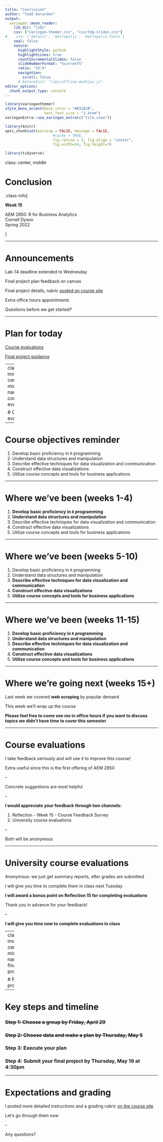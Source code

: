 ```yaml
---
title: "Conclusion"
author: "Todd Gerarden"
output:
  xaringan::moon_reader:
    lib_dir: "libs"
    css: ["xaringan-themer.css", "css/tdg-slides.css"]
#    css: ['default', 'metropolis', 'metropolis-fonts']
    seal: false
    nature:
      highlightStyle: github
      highlightLines: true
      countIncrementalSlides: false
      slideNumberFormat: "%current%"
      ratio: "16:9"
      navigation:
        scroll: false
      # beforeInit: "libs/offline-mathjax.js"
editor_options: 
  chunk_output_type: console
---
```


```r
library(xaringanthemer)
style_mono_accent(base_color = "#B31B1B",
                  text_font_size = "1.4rem")
xaringanExtra::use_xaringan_extra(c("tile_view"))
```

```r
library(knitr)
opts_chunk$set(warning = FALSE, message = FALSE, 
                      #cache = TRUE,
                      fig.retina = 3, fig.align = "center",
                      fig.width=14, fig.height=7)
```

```r
library(tidyverse)
```



class: center, middle

# Conclusion

.class-info[

**Week 15**

AEM 2850: R for Business Analytics<br>
Cornell Dyson<br>
Spring 2022

<!-- Acknowledgements:  -->
<!-- [Andrew Heiss](https://datavizm20.classes.andrewheiss.com) -->
<!-- [Claus Wilke](https://wilkelab.org/SDS375/) -->
<!-- [Grant McDermott](https://github.com/uo-ec607/lectures) -->
<!-- [Jenny Bryan](https://stat545.com/join-cheatsheet.html), -->
<!-- [Allison Horst](https://github.com/allisonhorst/stats-illustrations) -->
<!-- [Ed Rubin](https://github.com/edrubin/EC524W22) -->
]

---

# Announcements

Lab-14 deadline extended to Wednesday

Final project plan feedback on canvas

Final project details, rubric [posted on course site](https://aem2850.toddgerarden.com/assignment/final-project/)

Extra office hours appointments

Questions before we get started?

---

# Plan for today

[Course evaluations](#course-evals)

[Final project guidance](#final-project)

<!-- [Parting thoughts](#parting-thoughts) -->

---
class: inverse, center, middle
name: course-evals

# Course evaluations

---

# Course objectives reminder

1. Develop basic proficiency in `R` programming
2. Understand data structures and manipulation
3. Describe effective techniques for data visualization and communication
4. Construct effective data visualizations
5. Utilize course concepts and tools for business applications

---

# Where we've been (weeks 1-4)

1. **Develop basic proficiency in `R` programming**
2. **Understand data structures and manipulation**
3. Describe effective techniques for data visualization and communication
4. Construct effective data visualizations
5. Utilize course concepts and tools for business applications

---

# Where we've been (weeks 5-10)

1. Develop basic proficiency in `R` programming
2. Understand data structures and manipulation
3. **Describe effective techniques for data visualization and communication**
4. **Construct effective data visualizations**
5. **Utilize course concepts and tools for business applications**

---

# Where we've been (weeks 11-15)

1. **Develop basic proficiency in `R` programming**
2. **Understand data structures and manipulation**
3. **Describe effective techniques for data visualization and communication**
4. **Construct effective data visualizations**
5. **Utilize course concepts and tools for business applications**

---

# Where we're going next (weeks 15+)

Last week we covered **web scraping** by popular demand

This week we'll wrap up the course

**Please feel free to come see me in office hours if you want to discuss topics we didn't have time to cover this semester**

---

# Course evaluations

I take feedback seriously and will use it to improve this course!

Extra useful since this is the first offering of AEM 2850

--

Concrete suggestions are most helpful

--

**I would appreciate your feedback through two channels:**

1. Reflection - Week 15 - Course Feedback Survey
2. University course evaluations

--

Both will be anonymous

---

# University course evaluations

Anonymous: we just get summary reports, after grades are submitted

I will give you time to complete them in class next Tuesday

**I will award a bonus point on Reflection 15 for completing evaluations**

Thank you in advance for your feedback!

--

**I will give you time now to complete evaluations in class**

---
class: inverse, center, middle
name: final-project

# Final project

---

# Key steps and timeline

### ~~Step 1: Choose a group by Friday, April 29~~

### ~~Step 2: Choose data and make a plan by Thursday, May 5~~

### Step 3: Execute your plan

### Step 4: Submit your final project by Thursday, May 19 at 4:30pm

---

# Expectations and grading

I posted more detailed instructions and a grading rubric [on the course site](https://aem2850.toddgerarden.com/assignment/final-project/)

Let's go through them now

--

Any questions?

<!-- --- -->
<!-- class: inverse, center, middle -->
<!-- name: parting-thoughts -->

<!-- # Parting thoughts -->


<!-- GO BACK TO FIRST SLIDE DECK AND COPY IN SOME CONTENT? -->

<!-- GET SOMETHING FROM ANDREW HEISS? -->

<!-- LET THEM OUT EARLY! -->

